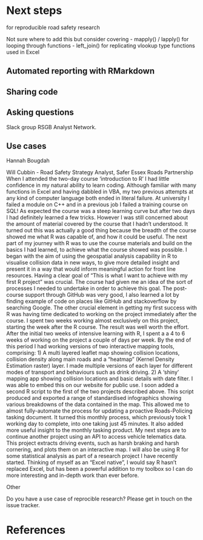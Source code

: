 # Next steps {#next}

 for reproducible road safety research

Not sure where to add this but consider covering 
-	mapply() / lapply() for looping through functions
-	left_join() for replicating vlookup type functions used in Excel



## Automated reporting with RMarkdown

## Sharing code



## Asking questions


Slack group RSGB Analyst Network.

## Use cases

Hannah Bougdah

Will Cubbin - Road Safety Strategy Analyst, Safer Essex Roads Partnership
When I attended the two-day course ‘introduction to R’ I had little confidence in my natural ability to learn coding. Although familiar with many functions in Excel and having dabbled in VBA, my two previous attempts at any kind of computer language both ended in literal failure. At university I failed a module on C++ and in a previous job I failed a training course on SQL!
As expected the course was a steep learning curve but after two days I had definitely learned a few tricks. However I was still concerned about the amount of material covered by the course that I hadn’t understood. It turned out this was actually a good thing because the breadth of the course showed me what R was capable of, and how it could be useful. The next part of my journey with R was to use the course materials and build on the basics I had learned, to achieve what the course showed was possible.
I began with the aim of using the geospatial analysis capability in R to visualise collision data in new ways, to give more detailed insight and present it in a way that would inform meaningful action for front line resources.
Having a clear goal of “This is what I want to achieve with my first R project” was crucial. The course had given me an idea of the sort of processes I needed to undertake in order to achieve this goal. The post-course support through GitHub was very good, I also learned a lot by finding example of code on places like GitHub and stackoverflow by searching Google. The other crucial element in getting my first success with R was having time dedicated to working on the project immediately after the course. I spent two weeks working almost exclusively on this project, starting the week after the R course.
The result was well worth the effort. After the initial two weeks of intensive learning with R, I spent a a 4 to 6 weeks of working on the project a couple of days per week. By the end of this period I had working versions of two interactive mapping tools, comprising:
1)	A multi layered leaflet map showing collision locations, collision density along main roads and a “heatmap” (Kernel Density Estimation raster) layer. I made multiple versions of each layer for different modes of transport and behaviours such as drink driving.
2)	A ‘shiny’ mapping app showing collision locations and basic details with date filter. I was able to embed this on our website for public use.
I soon added a second R script to the first of the two projects described above. This script produced and exported a range of standardised infographics showing various breakdowns of the data contained in the map. This allowed me to almost fully-automate the process for updating a proactive Roads-Policing tasking document. It turned this monthly process, which previously took 1 working day to complete, into one taking just 45 minutes. It also added more useful insight to the monthly tasking product.
My next steps are to continue another project using an API to access vehicle telematics data. This project extracts driving events, such as harsh braking and harsh cornering, and plots them on an interactive map. I will also be using R for some statistical analysis as part of a research project I have recently started. Thinking of myself as an “Excel native”, I would say R hasn’t replaced Excel, but has been a powerful addition to my toolbox so I can do more interesting and in-depth work than ever before.


Other

Do you have a use case of reprocible research? Please get in touch on the issue tracker.

# References

